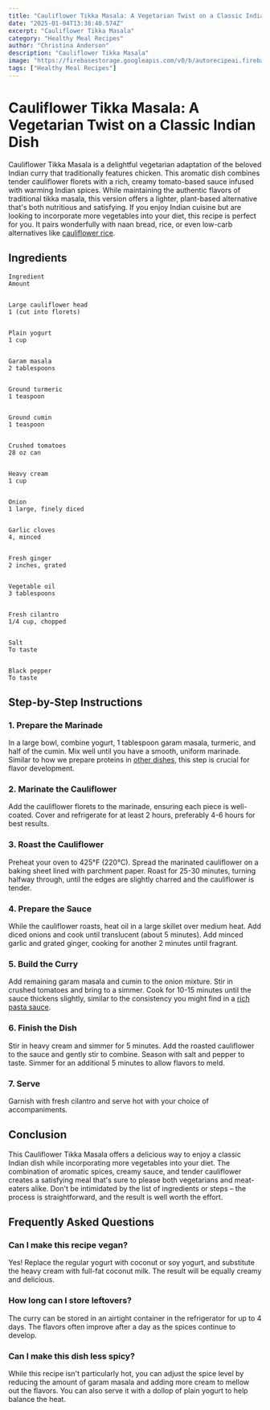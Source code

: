 ```yaml
---
title: "Cauliflower Tikka Masala: A Vegetarian Twist on a Classic Indian Dish"
date: "2025-01-04T13:38:40.574Z"
excerpt: "Cauliflower Tikka Masala"
category: "Healthy Meal Recipes"
author: "Christina Anderson"
description: "Cauliflower Tikka Masala"
image: "https://firebasestorage.googleapis.com/v0/b/autorecipeai.firebasestorage.app/o/generated-images%2F1735997918792-bkdqyj97gi5.jpg?alt=media&token=01c9b33d-26d4-4e54-b36d-eb5b0328b689"
tags: ["Healthy Meal Recipes"]
---
```


# Cauliflower Tikka Masala: A Vegetarian Twist on a Classic Indian Dish


Cauliflower Tikka Masala is a delightful vegetarian adaptation of the beloved Indian curry that traditionally features chicken. This aromatic dish combines tender cauliflower florets with a rich, creamy tomato-based sauce infused with warming Indian spices. While maintaining the authentic flavors of traditional tikka masala, this version offers a lighter, plant-based alternative that's both nutritious and satisfying. If you enjoy Indian cuisine but are looking to incorporate more vegetables into your diet, this recipe is perfect for you. It pairs wonderfully with naan bread, rice, or even low-carb alternatives like [cauliflower rice](https://healtystack.com/kimchi-cauliflower-fried-rice/).



## Ingredients




    Ingredient
    Amount


    Large cauliflower head
    1 (cut into florets)


    Plain yogurt
    1 cup


    Garam masala
    2 tablespoons


    Ground turmeric
    1 teaspoon


    Ground cumin
    1 teaspoon


    Crushed tomatoes
    28 oz can


    Heavy cream
    1 cup


    Onion
    1 large, finely diced


    Garlic cloves
    4, minced


    Fresh ginger
    2 inches, grated


    Vegetable oil
    3 tablespoons


    Fresh cilantro
    1/4 cup, chopped


    Salt
    To taste


    Black pepper
    To taste





## Step-by-Step Instructions


### 1. Prepare the Marinade

In a large bowl, combine yogurt, 1 tablespoon garam masala, turmeric, and half of the cumin. Mix well until you have a smooth, uniform marinade. Similar to how we prepare proteins in [other dishes](https://healtystack.com/one-dish-ground-turkey-sweet-potato-skillet/), this step is crucial for flavor development.



### 2. Marinate the Cauliflower

Add the cauliflower florets to the marinade, ensuring each piece is well-coated. Cover and refrigerate for at least 2 hours, preferably 4-6 hours for best results.



### 3. Roast the Cauliflower

Preheat your oven to 425°F (220°C). Spread the marinated cauliflower on a baking sheet lined with parchment paper. Roast for 25-30 minutes, turning halfway through, until the edges are slightly charred and the cauliflower is tender.



### 4. Prepare the Sauce

While the cauliflower roasts, heat oil in a large skillet over medium heat. Add diced onions and cook until translucent (about 5 minutes). Add minced garlic and grated ginger, cooking for another 2 minutes until fragrant.



### 5. Build the Curry

Add remaining garam masala and cumin to the onion mixture. Stir in crushed tomatoes and bring to a simmer. Cook for 10-15 minutes until the sauce thickens slightly, similar to the consistency you might find in a [rich pasta sauce](https://healtystack.com/zucchini-ricotta-bake/).



### 6. Finish the Dish

Stir in heavy cream and simmer for 5 minutes. Add the roasted cauliflower to the sauce and gently stir to combine. Season with salt and pepper to taste. Simmer for an additional 5 minutes to allow flavors to meld.



### 7. Serve

Garnish with fresh cilantro and serve hot with your choice of accompaniments.



## Conclusion

This Cauliflower Tikka Masala offers a delicious way to enjoy a classic Indian dish while incorporating more vegetables into your diet. The combination of aromatic spices, creamy sauce, and tender cauliflower creates a satisfying meal that's sure to please both vegetarians and meat-eaters alike. Don't be intimidated by the list of ingredients or steps – the process is straightforward, and the result is well worth the effort.



## Frequently Asked Questions


### Can I make this recipe vegan?

Yes! Replace the regular yogurt with coconut or soy yogurt, and substitute the heavy cream with full-fat coconut milk. The result will be equally creamy and delicious.



### How long can I store leftovers?

The curry can be stored in an airtight container in the refrigerator for up to 4 days. The flavors often improve after a day as the spices continue to develop.



### Can I make this dish less spicy?

While this recipe isn't particularly hot, you can adjust the spice level by reducing the amount of garam masala and adding more cream to mellow out the flavors. You can also serve it with a dollop of plain yogurt to help balance the heat.

